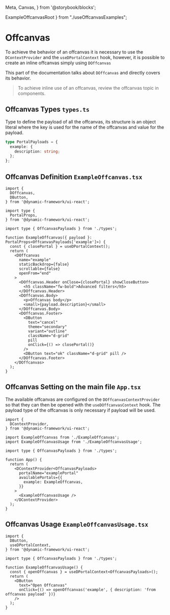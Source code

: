   Meta,
  Canvas,
} from '@storybook/blocks';

  ExampleOffcanvasRoot
} from "./useOffcanvasExamples";

# Offcanvas

To achieve the behavior of an offcanvas it is necessary to use the `DContextProvider` and the `useDPortalContext` hook,
however, it is possible to create an inline offcanvas simply using `DOffcanvas`

This part of the documentation talks about `DOffcanvas` and directly covers its behavior.

> To achieve inline use of an offcanvas, review the offcanvas topic in components.

<Meta title="Design System/Patterns/Offcanvas" />

## Offcanvas Types `types.ts`
Type to define the payload of all the offcanvas, its structure is an object literal
where the key is used for the name of the offcanvas and value for the payload.

```typescript
type PortalPayloads = {
  example: {
    description: string;
  };
};
```


## Offcanvas Definition `ExampleOffcanvas.tsx`
```tsx
import {
  DOffcanvas,
  DButton,
} from '@dynamic-framework/ui-react';

import type {
  PortalProps,
} from '@dynamic-framework/ui-react';

import type { OffcanvasPayloads } from './types';

function ExampleOffcanvas({ payload }: PortalProps<OffcanvasPayloads['example']>) {
  const { closePortal } = useDPortalContext();
  return (
    <DOffcanvas
      name="example"
      staticBackdrop={false}
      scrollable={false}
      openFrom="end"
    >
      <DOffcanvas.Header onClose={closePortal} showCloseButton>
        <h5 className="fw-bold">Advanced filters</h5>
      </DOffcanvas.Header>
      <DOffcanvas.Body>
        <p>Offcanvas body</p>
        <small>{payload.description}</small>
      </DOffcanvas.Body>
      <DOffcanvas.Footer>
        <DButton
          text="cancel"
          theme="secondary"
          variant="outline"
          className="d-grid"
          pill
          onClick={() => closePortal()}
        />
        <DButton text="ok" className="d-grid" pill />
      </DOffcanvas.Footer>
    </DOffcanvas>
  );
}
```

## Offcanvas Setting on the main file `App.tsx`
The available offcanvas are configured on the `DOffcanvasContextProvider` so that they can
then be opened with the `useDOffcanvasContext` hook. The payload type of the offcanvas
is only necessary if payload will be used.

```tsx
import {
  DContextProvider,
} from '@dynamic-framework/ui-react';

import ExampleOffcanvas from './ExampleOffcanvas';
import ExampleOffcanvasUsage from './ExampleOffcanvasUsage';

import type { OffcanvasPayloads } from './types';

function App() {
  return (
    <DContextProvider<OffcanvasPayloads>
      portalName="examplePortal"
      availablePortals={{
        example: ExampleOffcanvas,
      }}
    >
      <ExampleOffcanvasUsage />
    </DContextProvider>
  );
}
```

## Offcanvas Usage `ExampleOffcanvasUsage.tsx`
```tsx
import {
  DButton,
  useDPortalContext,
} from '@dynamic-framework/ui-react';

import type { OffcanvasPayloads } from './types';

function ExampleOffcanvasUsage() {
  const { openOffcanvas } = useDPortalContext<OffcanvasPayloads>();
  return (
    <DButton
      text="Open Offcanvas"
      onClick={() => openOffcanvas('example', { description: 'from offcanvas payload' })}
    />
  );
}
```

<Canvas>
  <div className="d-flex flex-colum justify-content-end align-items-end">
    <ExampleOffcanvasRoot />
  </div>
</Canvas>
